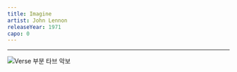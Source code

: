 ```yaml
---
title: Imagine
artist: John Lennon
releaseYear: 1971
capo: 0
---
```


<ScoreWrapper letterSpacing={0.8}>
  <ScorePhrase
    phrase={{
      lyrics: '',
      chordList: [
        { name: 'C/G', position: 0 },
        { name: 'F', position: 20 },
      ],
    }}
  />
  <ScorePhrase
    phrase={{
      lyrics: " Imagine there's no heaven",
      chordList: [
        { name: 'C/G', position: 0 },
        { name: 'F', position: 26 },
      ],
    }}
  />
  <ScorePhrase
    phrase={{
      lyrics: " It's easy if you try",
      chordList: [
        { name: 'C/G', position: 0 },
        { name: 'F', position: 21 },
      ],
    }}
  />
  <ScorePhrase
    phrase={{
      lyrics: ' No hell below us',
      chordList: [
        { name: 'C/G', position: 0 },
        { name: 'F', position: 17 },
      ],
    }}
  />
  <ScorePhrase
    phrase={{
      lyrics: ' Above us, only sky',
      chordList: [
        { name: 'C/G', position: 0 },
        { name: 'F', position: 17 },
      ],
    }}
  />
  <ScorePhrase
    phrase={{
      lyrics: ' Imagine all the people',
      chordList: [
        { name: 'F', position: 0 },
        { name: 'Am', position: 10 },
        { name: 'Dm7', position: 21 },
        { name: 'Dm7/C', position: 25 },
      ],
    }}
  />
  <ScorePhrase
    phrase={{
      lyrics: 'Livin for today - a-hah -',
      chordList: [
        { name: 'G', position: 0 },
        { name: 'G7', position: 14 },
      ],
    }}
  />
  <ScorePhrase
    phrase={{
      lyrics: " Imagine there's no countries",
      chordList: [
        { name: 'C/G', position: 0 },
        { name: 'F', position: 24 },
      ],
    }}
  />
  <ScorePhrase
    phrase={{
      lyrics: " It isn't hard to do",
      chordList: [
        { name: 'C/G', position: 0 },
        { name: 'F', position: 20 },
      ],
    }}
  />
  <ScorePhrase
    phrase={{
      lyrics: ' Nothing to kill or die for',
      chordList: [
        { name: 'C/G', position: 0 },
        { name: 'F', position: 24 },
      ],
    }}
  />
  <ScorePhrase
    phrase={{
      lyrics: ' And no religion, too',
      chordList: [
        { name: 'C/G', position: 0 },
        { name: 'F', position: 21 },
      ],
    }}
  />
  <ScorePhrase
    phrase={{
      lyrics: ' Imagine all the people',
      chordList: [
        { name: 'F', position: 0 },
        { name: 'Am', position: 10 },
        { name: 'Dm7', position: 21 },
        { name: 'Dm7/C', position: 25 },
      ],
    }}
  />
  <ScorePhrase
    phrase={{
      lyrics: 'Livin life in peace - You',
      chordList: [
        { name: 'G', position: 0 },
        { name: 'G7', position: 18 },
      ],
    }}
  />
  <ScorePhrase
    phrase={{
      lyrics: " You may say I'm a dreamer",
      chordList: [
        { name: 'F', position: 0 },
        { name: 'G', position: 9 },
        { name: 'C', position: 19 },
        { name: 'CM7', position: 25 },
        { name: 'E', position: 29 },
        { name: 'E7', position: 33 },
      ],
    }}
  />
  <ScorePhrase
    phrase={{
      lyrics: " But I'm not the only one",
      chordList: [
        { name: 'F', position: 0 },
        { name: 'G', position: 9 },
        { name: 'C', position: 25 },
        { name: 'CM7', position: 27 },
        { name: 'E', position: 31 },
        { name: 'E7', position: 35 },
      ],
    }}
  />
  <ScorePhrase
    phrase={{
      lyrics: " I hope someday you'll join us",
      chordList: [
        { name: 'F', position: 0 },
        { name: 'G', position: 12 },
        { name: 'C', position: 23 },
        { name: 'CM7', position: 29 },
        { name: 'E', position: 34 },
        { name: 'E7', position: 37 },
      ],
    }}
  />
  <ScorePhrase
    phrase={{
      lyrics: ' And the world will be as one',
      chordList: [
        { name: 'F', position: 0 },
        { name: 'G', position: 9 },
        { name: 'C', position: 20 },
      ],
    }}
  />
  <ScorePhrase
    phrase={{
      lyrics: ' Imagine no possessions',
      chordList: [
        { name: 'C/G', position: 0 },
        { name: 'F', position: 23 },
      ],
    }}
  />
  <ScorePhrase
    phrase={{
      lyrics: ' I wonder if you can',
      chordList: [
        { name: 'C/G', position: 0 },
        { name: 'F', position: 20 },
      ],
    }}
  />
  <ScorePhrase
    phrase={{
      lyrics: ' No need for greed or hunger',
      chordList: [
        { name: 'C/G', position: 0 },
        { name: 'F', position: 25 },
      ],
    }}
  />
  <ScorePhrase
    phrase={{
      lyrics: ' A brotherhood of man',
      chordList: [
        { name: 'C/G', position: 0 },
        { name: 'F', position: 21 },
      ],
    }}
  />
  <ScorePhrase
    phrase={{
      lyrics: ' Imagine all the people',
      chordList: [
        { name: 'F', position: 0 },
        { name: 'Am', position: 10 },
        { name: 'Dm7', position: 21 },
        { name: 'Dm7/C', position: 25 },
      ],
    }}
  />
  <ScorePhrase
    phrase={{
      lyrics: 'Sharing all the world - You huh -',
      chordList: [
        { name: 'G', position: 0 },
        { name: 'G7', position: 21 },
      ],
    }}
  />
  <ScorePhrase
    phrase={{
      lyrics: " You may say I'm a dreamer",
      chordList: [
        { name: 'F', position: 0 },
        { name: 'G', position: 9 },
        { name: 'C', position: 25 },
        { name: 'CM7', position: 27 },
        { name: 'E', position: 31 },
        { name: 'E7', position: 35 },
      ],
    }}
  />
  <ScorePhrase
    phrase={{
      lyrics: " But I'm not the only one",
      chordList: [
        { name: 'F', position: 0 },
        { name: 'G', position: 9 },
        { name: 'C', position: 25 },
        { name: 'CM7', position: 27 },
        { name: 'E', position: 31 },
        { name: 'E7', position: 35 },
      ],
    }}
  />
  <ScorePhrase
    phrase={{
      lyrics: " I hope someday you'll join us",
      chordList: [
        { name: 'F', position: 0 },
        { name: 'G', position: 9 },
        { name: 'C', position: 25 },
        { name: 'CM7', position: 27 },
        { name: 'E', position: 31 },
        { name: 'E7', position: 35 },
      ],
    }}
  />
  <ScorePhrase
    phrase={{
      lyrics: ' And the world will live as one',
      chordList: [
        { name: 'F', position: 0 },
        { name: 'G', position: 9 },
        { name: 'C', position: 20 },
      ],
    }}
  />
</ScoreWrapper>

---

![Verse 부분 타브 악보](1.png)
